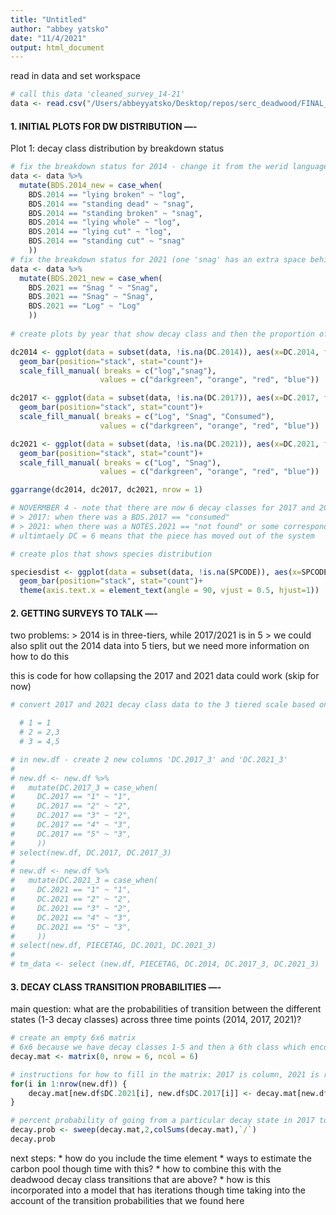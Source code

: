 ```yaml
---
title: "Untitled"
author: "abbey yatsko"
date: "11/4/2021"
output: html_document
---
```


read in data and set workspace 
```r
# call this data 'cleaned_survey_14-21'
data <- read.csv("/Users/abbeyyatsko/Desktop/repos/serc_deadwood/FINAL_DATA/cleaned_survey_14-21.csv")
```

#### 1. INITIAL PLOTS FOR DW DISTRIBUTION ----

Plot 1: decay class distribution by breakdown status
```r
# fix the breakdown status for 2014 - change it from the werid language to just log and snag 
data <- data %>%
  mutate(BDS.2014_new = case_when(
    BDS.2014 == "lying broken" ~ "log", 
    BDS.2014 == "standing dead" ~ "snag",
    BDS.2014 == "standing broken" ~ "snag",
    BDS.2014 == "lying whole" ~ "log", 
    BDS.2014 == "lying cut" ~ "log",
    BDS.2014 == "standing cut" ~ "snag"
    ))
# fix the breakdown status for 2021 (one 'snag' has an extra space behind it)
data <- data %>%
  mutate(BDS.2021_new = case_when(
    BDS.2021 == "Snag " ~ "Snag", 
    BDS.2021 == "Snag" ~ "Snag",
    BDS.2021 == "Log" ~ "Log"
    ))
    
# create plots by year that show decay class and then the proportion of log / snag things that make up the count 

dc2014 <- ggplot(data = subset(data, !is.na(DC.2014)), aes(x=DC.2014, fill=BDS.2014_new)) + 
  geom_bar(position="stack", stat="count")+
  scale_fill_manual( breaks = c("log","snag"),
                    values = c("darkgreen", "orange", "red", "blue"))

dc2017 <- ggplot(data = subset(data, !is.na(DC.2017)), aes(x=DC.2017, fill=BDS.2017)) + 
  geom_bar(position="stack", stat="count")+
  scale_fill_manual( breaks = c("Log", "Snag", "Consumed"),
                    values = c("darkgreen", "orange", "red", "blue"))

dc2021 <- ggplot(data = subset(data, !is.na(DC.2021)), aes(x=DC.2021, fill=BDS.2021_new)) + 
  geom_bar(position="stack", stat="count")+
  scale_fill_manual( breaks = c("Log", "Snag"),
                    values = c("darkgreen", "orange", "red", "blue"))

ggarrange(dc2014, dc2017, dc2021, nrow = 1)

# NOVERMBER 4 - note that there are now 6 decay classes for 2017 and 2021 surveys. this is because i went back in to the excel files to make the following changes:
# > 2017: when there was a BDS.2017 == "consumed" 
# > 2021: when there was a NOTES.2021 == "not found" or some corresponding variety 
# ultimtaely DC = 6 means that the piece has moved out of the system 

# create plos that shows species distribution 

speciesdist <- ggplot(data = subset(data, !is.na(SPCODE)), aes(x=SPCODE)) + 
  geom_bar(position="stack", stat="count")+
  theme(axis.text.x = element_text(angle = 90, vjust = 0.5, hjust=1))
```

#### 2. GETTING SURVEYS TO TALK ----

two problems: 
> 2014 is in three-tiers, while 2017/2021 is in 5 
> we could also split out the 2014 data into 5 tiers, but we need more information on how to do this 

this is code for how collapsing the 2017 and 2021 data could work (skip for now)
```r
# convert 2017 and 2021 decay class data to the 3 tiered scale based on the above criteria: 

  # 1 = 1
  # 2 = 2,3
  # 3 = 4,5

# in new.df - create 2 new columns 'DC.2017_3' and 'DC.2021_3'
# 
# new.df <- new.df %>%
#   mutate(DC.2017_3 = case_when(
#     DC.2017 == "1" ~ "1", 
#     DC.2017 == "2" ~ "2",
#     DC.2017 == "3" ~ "2",
#     DC.2017 == "4" ~ "3", 
#     DC.2017 == "5" ~ "3",
#     ))
# select(new.df, DC.2017, DC.2017_3)
# 
# new.df <- new.df %>%
#   mutate(DC.2021_3 = case_when(
#     DC.2021 == "1" ~ "1", 
#     DC.2021 == "2" ~ "2",
#     DC.2021 == "3" ~ "2",
#     DC.2021 == "4" ~ "3", 
#     DC.2021 == "5" ~ "3",
#     ))
# select(new.df, PIECETAG, DC.2021, DC.2021_3)
# 
# tm_data <- select (new.df, PIECETAG, DC.2014, DC.2017_3, DC.2021_3)

```

#### 3. DECAY CLASS TRANSITION PROBABILITIES ----

main question: what are the probabilities of transition between the different states (1-3 decay classes) across three time points (2014, 2017, 2021)?

```r
# create an empty 6x6 matrix
# 6x6 because we have decay classes 1-5 and then a 6th class which encompasses pieces that move out of the system or 'die' 
decay.mat <- matrix(0, nrow = 6, ncol = 6)

# instructions for how to fill in the matrix: 2017 is column, 2021 is row
for(i in 1:nrow(new.df)) {
	decay.mat[new.df$DC.2021[i], new.df$DC.2017[i]] <- decay.mat[new.df$DC.2021[i], new.df $DC.2017[i]] + 1
}

# percent probability of going from a particular decay state in 2017 to the next state in 2021 
decay.prob <- sweep(decay.mat,2,colSums(decay.mat),`/`)
decay.prob
```

next steps: 
* how do you include the time element 
* ways to estimate the carbon pool though time with this? 
* how to combine this with the deadwood decay class transitions that are above? 
* how is this incorporated into a model that has iterations though time taking into the account of the transition probabilities that we found here 
